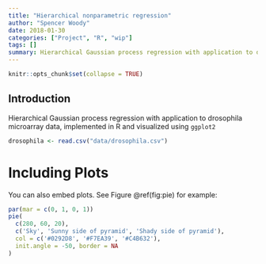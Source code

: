 ```yaml
---
title: "Hierarchical nonparametric regression"
author: "Spencer Woody"
date: 2018-01-30
categories: ["Project", "R", "wip"]
tags: []
summary: Hierarchical Gaussian process regression with application to drosophila microarray data
---
```


```r
knitr::opts_chunk$set(collapse = TRUE)
```

## Introduction

Hierarchical Gaussian process regression with application to drosophila microarray data, implemented in R and visualized using `ggplot2`

```r
drosophila <- read.csv("data/drosophila.csv")
```

# Including Plots

You can also embed plots. See Figure \@ref(fig:pie) for example:

```r
par(mar = c(0, 1, 0, 1))
pie(
  c(280, 60, 20),
  c('Sky', 'Sunny side of pyramid', 'Shady side of pyramid'),
  col = c('#0292D8', '#F7EA39', '#C4B632'),
  init.angle = -50, border = NA
)
```
